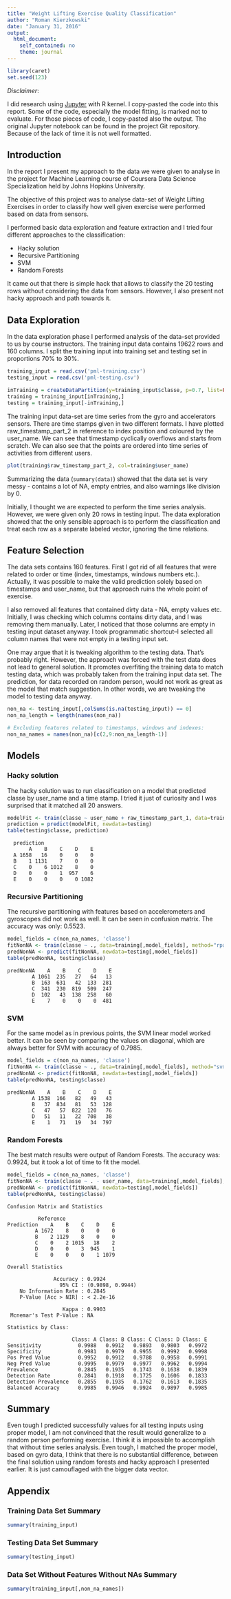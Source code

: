 ```yaml
---
title: "Weight Lifting Exercise Quality Classification"
author: "Roman Kierzkowski"
date: "January 31, 2016"
output:
  html_document:
    self_contained: no
    theme: journal
---
```


```r
library(caret)
set.seed(123)
```

*Disclaimer*:

I did research using [Jupyter](http://jupyter.org/) with R kernel. I copy-pasted the code into this report. Some of the code, especially the model fitting, is marked not to evaluate. For those pieces of code, I copy-pasted also the output. The original Jupyter notebook can be found in the project Git repository. Because of the lack of time it is not well formatted.

## Introduction

In the report I present my approach to the data we were given to analyse in the project for Machine Learning course of Coursera Data Science Specialization held by Johns Hopkins University.

The objective of this project was to analyse data-set of Weight Lifting Exercises in order to classify how well given exercise were performed based on data from sensors.

I performed basic data exploration and feature extraction and I tried four different approaches to the classification:

 * Hacky solution
 * Recursive Partitioning
 * SVM
 * Random Forests
 
It came out that there is simple hack that allows to classify the 20 testing rows without considering the data from sensors. However, I also present not hacky approach and path towards it.

## Data Exploration

In the data exploration phase I performed analysis of the data-set provided to us by course instructors. The training input data contains 19622 rows and 160 columns. I split the training input into training set and testing set in proportions 70% to 30%. 

```r
training_input = read.csv('pml-training.csv')
testing_input = read.csv('pml-testing.csv')

inTraining = createDataPartition(y=training_input$classe, p=0.7, list=FALSE)
training = training_input[inTraining,]
testing = training_input[-inTraining,]
```

The training input data-set are time series from the gyro and accelerators sensors. There are time stamps given in two different formats. I have plotted raw_timestamp_part_2 in reference to index position and coloured by the user_name. We can see that timestamp cyclically overflows and starts from scratch. We can also see that the points are ordered into time series of activities from different users.

```r
plot(training$raw_timestamp_part_2, col=training$user_name)
```

Summarizing the data (`summary(data)`) showed that the data set is very messy - contains a lot of NA, empty entries, and also warnings like division by 0.

Initially, I thought we are expected to perform the time series analysis. However, we were given only 20 rows in testing input. The data exploration showed that the only sensible approach is to perform the classification and treat each row as a separate labeled vector, ignoring the time relations.

## Feature Selection

The data sets contains 160 features. First I got rid of all features that were related to order or time (index, timestamps, windows numbers etc.). Actually, it was possible to make the valid prediction solely based on timestamps and user_name, but that approach ruins the whole point of exercise.

I also removed all features that contained dirty data - NA, empty values etc. Initially, I was checking which columns contains dirty data, and I was removing them manually. Later, I noticed that those columns are empty in testing input dataset anyway. I took programmatic shortcut--I selected all column names that were not empty in a testing input set. 

One may argue that it is tweaking algorithm to the testing data. That's probably right. However, the approach was forced with the test data does not lead to general solution. It promotes overfiting the training data to match testing data, which was probably taken from the training input data set. The prediction, for data recorded on random person, would not work as great as the model that match suggestion. In other words, we are tweaking the model to testing data anyway.

```r
non_na <- testing_input[,colSums(is.na(testing_input)) == 0]
non_na_length = length(names(non_na))

# Excluding features related to timestamps, windows and indexes:
non_na_names = names(non_na)[c(2,9:non_na_length-1)]
```

## Models

### Hacky solution

The hacky solution was to run classification on a model that predicted classe by user_name and a time stamp. I tried it just of curiosity and I was surprised that it matched all 20 answers.

```r
modelFit <- train(classe ~ user_name + raw_timestamp_part_1, data=training, method="rpart")
prediction = predict(modelFit, newdata=testing)
table(testing$classe, prediction)
```

```
  prediction
       A    B    C    D    E
  A 1658   16    0    0    0
  B    1 1131    7    0    0
  C    0    6 1012    8    0
  D    0    0    1  957    6
  E    0    0    0    0 1082
```
### Recursive Partitioning

The recursive partitioning with features based on accelerometers and gyroscopes did not work as well. It can be seen in confusion matrix. The accuracy was only: 0.5523. 

```r
model_fields = c(non_na_names, 'classe')
fitNonNA <- train(classe ~ ., data=training[,model_fields], method="rpart")
predNonNA <- predict(fitNonNA, newdata=testing[,model_fields])
table(predNonNA, testing$classe)
```
```
predNonNA    A    B    C    D    E
        A 1061  235   27   64   13
        B  163  631   42  133  281
        C  341  230  819  509  247
        D  102   43  138  258   60
        E    7    0    0    0  481
```
### SVM

For the same model as in previous points, the SVM linear model worked better. It can be seen by comparing the values on diagonal, which are always better for SVM with accuracy of 0.7985.

```r
model_fields = c(non_na_names, 'classe')
fitNonNA <- train(classe ~ ., data=training[,model_fields], method="svmLinear")
predNonNA <- predict(fitNonNA, newdata=testing[,model_fields])
table(predNonNA, testing$classe)
```
```
predNonNA    A    B    C    D    E
        A 1538  166   82   49   43
        B   37  834   81   53  128
        C   47   57  822  120   76
        D   51   11   22  708   38
        E    1   71   19   34  797
```

### Random Forests

The best match results were output of Random Forests. The accuracy was: 0.9924, but it took a lot of time to fit the model.


```r
model_fields = c(non_na_names, 'classe')
fitNonNA <- train(classe ~ . - user_name, data=training[,model_fields], method="rf")
predNonNA <- predict(fitNonNA, newdata=testing[,model_fields])
table(predNonNA, testing$classe)
```
```
Confusion Matrix and Statistics

          Reference
Prediction    A    B    C    D    E
         A 1672    8    0    0    0
         B    2 1129    8    0    0
         C    0    2 1015   18    2
         D    0    0    3  945    1
         E    0    0    0    1 1079

Overall Statistics
                                          
               Accuracy : 0.9924          
                 95% CI : (0.9898, 0.9944)
    No Information Rate : 0.2845          
    P-Value [Acc > NIR] : < 2.2e-16       
                                          
                  Kappa : 0.9903          
 Mcnemar's Test P-Value : NA              

Statistics by Class:

                     Class: A Class: B Class: C Class: D Class: E
Sensitivity            0.9988   0.9912   0.9893   0.9803   0.9972
Specificity            0.9981   0.9979   0.9955   0.9992   0.9998
Pos Pred Value         0.9952   0.9912   0.9788   0.9958   0.9991
Neg Pred Value         0.9995   0.9979   0.9977   0.9962   0.9994
Prevalence             0.2845   0.1935   0.1743   0.1638   0.1839
Detection Rate         0.2841   0.1918   0.1725   0.1606   0.1833
Detection Prevalence   0.2855   0.1935   0.1762   0.1613   0.1835
Balanced Accuracy      0.9985   0.9946   0.9924   0.9897   0.9985
```
## Summary

Even tough I predicted successfully values for all testing inputs using proper model, I am not convinced that the result would generalize to a random person performing exercise. I think it is impossible to accomplish that without time series analysis. Even tough, I matched the proper model, based on gyro data, I think that there is no substantial difference, between the final solution using random forests and hacky approach I presented earlier. It is just camouflaged with the bigger data vector.

## Appendix

### Training Data Set Summary
```r
summary(training_input)
```

### Testing Data Set Summary
```r
summary(testing_input)
```

### Data Set Without Features Without NAs Summary
```r
summary(training_input[,non_na_names])
```


